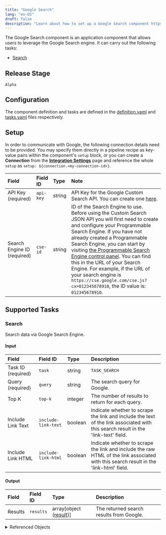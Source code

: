 ```yaml
---
title: "Google Search"
lang: "en-US"
draft: false
description: "Learn about how to set up a Google Search component https://github.com/instill-ai/instill-core"
---
```


The Google Search component is an application component that allows users to leverage the Google Search engine.
It can carry out the following tasks:
- [Search](#search)



## Release Stage

`Alpha`



## Configuration

The component definition and tasks are defined in the [definition.yaml](https://github.com/instill-ai/pipeline-backend/blob/main/pkg/component/application/googlesearch/v0/config/definition.yaml) and [tasks.yaml](https://github.com/instill-ai/pipeline-backend/blob/main/pkg/component/application/googlesearch/v0/config/tasks.yaml) files respectively.




## Setup


In order to communicate with Google, the following connection details need to be
provided. You may specify them directly in a pipeline recipe as key-value pairs
within the component's `setup` block, or you can create a **Connection** from
the [**Integration Settings**](https://docs.instill-ai.com/docs/set-up-component)
page and reference the whole `setup` as `setup:
${connection.<my-connection-id>}`.

<div class="markdown-col-no-wrap" data-col-1 data-col-2>

| Field | Field ID | Type | Note |
| :--- | :--- | :--- | :--- |
| API Key (required) | `api-key` | string | API Key for the Google Custom Search API. You can create one <a href="https://developers.google.com/custom-search/v1/overview#api-key">here</a>. |
| Search Engine ID (required) | `cse-id` | string | ID of the Search Engine to use. Before using the Custom Search JSON API you will first need to create and configure your Programmable Search Engine. If you have not already created a Programmable Search Engine, you can start by visiting [the Programmable Search Engine control panel](https://programmablesearchengine.google.com/controlpanel/all). You can find this in the URL of your Search Engine. For example, if the URL of your search engine is `https://cse.google.com/cse.js?cx=012345678910`, the ID value is: `012345678910`. |

</div>





## Supported Tasks

### Search

Search data via Google Search Engine.

<h4 id="search-input">Input</h4>
<div class="markdown-col-no-wrap" data-col-1 data-col-2>

| Field | Field ID | Type | Description |
| :--- | :--- | :--- | :--- |
| Task ID (required) | `task` | string | `TASK_SEARCH` |
| Query (required) | `query` | string | The search query for Google. |
| Top K | `top-k` | integer | The number of results to return for each query. |
| Include Link Text | `include-link-text` | boolean | Indicate whether to scrape the link and include the text of the link associated with this search result in the 'link-text' field. |
| Include Link HTML | `include-link-html` | boolean | Indicate whether to scrape the link and include the raw HTML of the link associated with this search result in the 'link-html' field. |
</div>

<h4 id="search-output">Output</h4>
<div class="markdown-col-no-wrap" data-col-1 data-col-2>

| Field | Field ID | Type | Description |
| :--- | :--- | :--- | :--- |
| Results | `results` | array[object ([result](#search-result))] | The returned search results from Google. |
</div>

<details>
<summary> Referenced Objects</summary>
<h4 id="search-result">Result <sup><small><small>Referenced in <a href="#search-output">Output</a></small></small></sup></h4>

The returned search results from Google.

<div class="markdown-col-no-wrap" data-col-1 data-col-2>

| Field | Field ID | Type | Note |
| :--- | :--- | :--- | :--- |
| Title | `title` | string | The title of a search result, in plain text. |
| Link | `link` | string | The full URL to which the search result is pointing, e.g., http://www.example.com/foo/bar. |
| Snippet | `snippet` | string | The snippet from the page associated with this search result, in plain text. |
| Link Text | `link-text` | string | The scraped text of the link associated with this search result, in plain text. |
| Link HTML | `link-html` | string | The scraped raw html of the link associated with this search result. |
</div>

</details>



